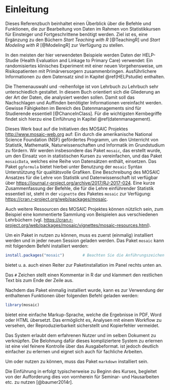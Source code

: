 # Einleitung

Dieses Referenzbuch beinhaltet einen Überblick über die Befehle und Funktionen, die zur Bearbeitung von Daten im Rahmen von Statistikkursen für Einsteiger und Fortgeschrittene benötigt werden. Ziel ist es, eine Ergänzung zu den Büchern *Start Teaching with R* [@TeachingR] und *Start Modeling with R* [@ModelingR] zur Verfügung zu stellen.

In den meisten der hier verwendeten Beispiele werden Daten der HELP-Studie (Health Evaluation and Linkage to Primary Care) verwendet: Ein randomisiertes klinisches Experiment mit einer neuen Vorgehensweise, um Risikopatienten mit Primärversorgern zusammenbringen. Ausführlichere Informationen zu dem Datensatz sind in Kapitel \@ref(HELPstudie) enthalten.

Die Themenauswahl und -reihenfolge ist von Lehrbuch zu Lehrbuch sehr unterschiedlich gestaltet. In diesem Buch orientiert sich die Gliederung an der Art der Daten, die analysiert werden sollen. Damit soll das Nachschlagen und Auffinden benötigter Informationen vereinfacht werden. Gewisse Fähigkeiten im Bereich des Datenmanagements sind für Studierende essentiell [@ChanceInClass]. Für die wichtigsten Kernbegriffe findet sich hierzu eine Einführung in Kapitel \@ref(datenmanagement).

Dieses Werk baut auf die Initiativen des MOSAIC Projektes [http://www.mosaic-web.org](http://www.mosaic-web.org) auf: Ein durch die amerikanische National Science Foundation (NSF) gefördertes Programm, um den Unterricht von Statistik, Mathematik, Naturwissenschaften und Informatik im Grundstudium zu fördern. Wir werden insbesondere das Paket `mosaic`, das erstellt wurde, um den Einsatz von \textsf{R} in statistischen Kursen zu vereinfachen, und das Paket `mosaicData`, welches eine Reihe von Datensätzen enthält, einsetzen. Das Paket `ggformula` bietet hierbei unter Benutzung der `mosaic` Syntax Unterstützung für qualitätsvolle Grafiken. Eine Beschreibung des MOSAIC Ansatzes für die Lehre von Statistik und Datenwissenschaft ist verfügbar über [https://journal.r-project.org/archive/2017/RJ-2017-024](https://journal.r-project.org/archive/2017/RJ-2017-024). Eine kurze Zusammenfassung der \textsf{R} Befehle, die für die Lehre einführender Statistik essentiell ist, steht in der `vignette` des Paketes `mosaic` zur Verfügung:
[https://cran.r-project.org/web/packages/mosaic](https://cran.r-project.org/web/packages/mosaic).

Auch weitere Ressourcen des MOSAIC Projektes können nützlich sein, zum Beispiel eine kommentierte Sammlung von Beispielen aus verschiedenen Lehrbüchern (vgl. [https://cran.r-project.org/web/packages/mosaic/vignettes/mosaic-resources.html](https://cran.r-project.org/web/packages/mosaic/vignettes/mosaic-resources.html)).

\pagebreak
Um ein Paket in \textsf{R} nutzen zu können, muss es zuerst (einmalig) installiert werden und in jeder neuen Session geladen werden. Das Paket `mosaic` kann mit folgendem Befehl installiert werden:

```r
install.packages("mosaic")        # Beachten Sie die Anführungszeichen
```

::: {.note data-latex="{note}"}
\textsf{RStudio} bietet u.&#8239;a. auch einen Reiter zur Paketinstallation im Panel rechts unten an. 
:::

Das `#` Zeichen stellt einen Kommentar in R dar und klammert den restlichen Text bis zum Ende der Zeile aus. 

Nachdem das Paket einmalig installiert wurde, kann es zur Verwendung der enthaltenen Funktionen über folgenden Befehl geladen werden:

```r
library(mosaic)
```

\textsc{R Markdown} bietet eine einfache Markup-Sprache, welche die Ergebnisse in PDF, Word oder HTML übersetzt. Das ermöglicht es, Analysen mit einem Workflow zu versehen, der Reproduzierbarkeit sicherstellt und Kopierfehler vermeidet.

::: {.infobox data-latex="{infobox}"}
Das \textsc{knitr/LATEX} System erlaubt dem erfahrenen Nutzer \textsf{R} und \textsc{LaTeX} im selben Dokument zu verknüpfen. Die Belohnung dafür dieses kompliziertere System zu erlernen ist eine viel feinere Kontrolle über das Ausgabeformat. \textsc{R Markdown} ist jedoch deutlich einfacher zu erlernen und eignet sich auch für fachliche Arbeiten.
:::

::: {.hinweis data-latex="{hinweise}"}
Um \textsc{Markdown} oder \textsc{knitr/LATEX} nutzen zu können, muss das Paket `markdown` installiert sein.
:::

Die Einführung in \textsc{R Markdown} erfolgt typischerweise zu Beginn des Kurses, begleitet von der Aufforderung dies von vornherein für Seminar- und Hausarbeiten etc. zu nutzen [@baumer2014r].

\index{install.packages()}
\index{Paketinstallation}
\index{knitr}
\index{library()}
\index{Pakete laden}